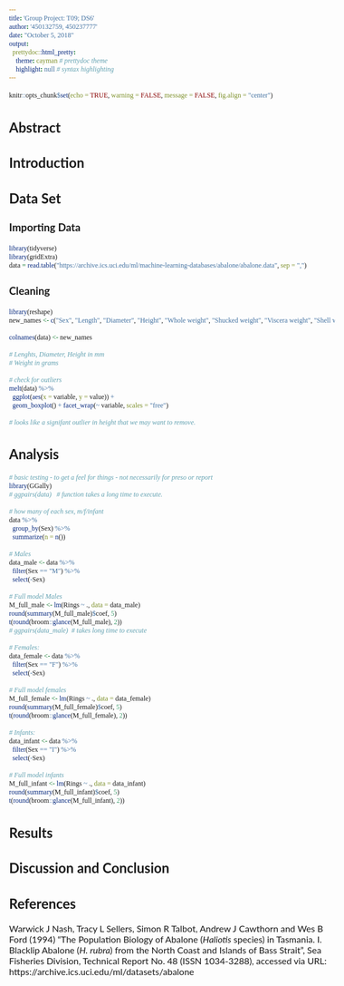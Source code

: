 ```yaml
---
title: 'Group Project: T09; DS6'
author: '450132759, 450237777'
date: "October 5, 2018"
output: 
  prettydoc::html_pretty:
    theme: cayman # prettydoc theme
    highlight: null # syntax highlighting
---
```

<!-- Please run install.packages("prettydoc") and library(prettydoc) before knitting -->
<style>
@import url('https://fonts.googleapis.com/css?family=Roboto+Mono');
@import url('https://fonts.googleapis.com/css?family=Lato');
body{
  font-family: 'Lato' !important;
  font-size: 12pt;
}

code{
  font-family: 'Roboto Mono' !important;
  font-size: 12px;
}

pre{
  font-family: 'Roboto Mono' !important;
  font-size: 12px
}

td{
  font-family: Lato !important;
  font-size: 12pt;
}
</style>

```r
knitr::opts_chunk$set(echo = TRUE, warning = FALSE, message = FALSE, fig.align = "center")
```

## Abstract
<!-- A one paragraph summary of what you set out to learn, and what you ended up finding. It should summarise the entire report. -->


## Introduction
<!-- A discussion of what questions you are trying to answer. -->


## Data Set
<!-- Describe details about how the data set was collected (if known) and the variables in the data set. -->

### Importing Data

```r
library(tidyverse)
library(gridExtra)
data = read.table("https://archive.ics.uci.edu/ml/machine-learning-databases/abalone/abalone.data", sep = ",")
```

### Cleaning 
```r
library(reshape)
new_names <- c("Sex", "Length", "Diameter", "Height", "Whole weight", "Shucked weight", "Viscera weight", "Shell weight", "Rings")

colnames(data) <- new_names

# Lenghts, Diameter, Height in mm
# Weight in grams

# check for outliers
melt(data) %>%
  ggplot(aes(x = variable, y = value)) +
  geom_boxplot() + facet_wrap(~ variable, scales = "free") 

# looks like a signifant outlier in height that we may want to remove. 

```


## Analysis
<!-- Describe how you used multiple regression to analyse the data set. Specifically, you should discuss how you carried out the steps in analysis discussed in class, i.e., exploration of data to find an initial reasonable model, checking the model and changes to the model based on your checking of the model. -->
```r
# basic testing - to get a feel for things - not necessarily for preso or report
library(GGally)
# ggpairs(data)   # function takes a long time to execute.

# how many of each sex, m/f/infant
data %>%
  group_by(Sex) %>%
  summarize(n = n())

# Males
data_male <- data %>%
  filter(Sex == "M") %>%
  select(-Sex)

# Full model Males
M_full_male <- lm(Rings ~ ., data = data_male)
round(summary(M_full_male)$coef, 5)
t(round(broom::glance(M_full_male), 2))
# ggpairs(data_male)  # takes long time to execute

# Females:
data_female <- data %>%
  filter(Sex == "F") %>%
  select(-Sex)

# Full model females
M_full_female <- lm(Rings ~ ., data = data_female)
round(summary(M_full_female)$coef, 5)
t(round(broom::glance(M_full_female), 2))

# Infants:
data_infant <- data %>%
  filter(Sex == "I") %>%
  select(-Sex)

# Full model infants
M_full_infant <- lm(Rings ~ ., data = data_infant)
round(summary(M_full_infant)$coef, 5)
t(round(broom::glance(M_full_infant), 2))


```

## Results
<!-- Provide inferences about the questions of interest. -->


## Discussion and Conclusion
<!-- Describe any limitations of your analysis and how they might be overcome in future research and provide brief conclusions about the results of your study. -->

## References

Warwick J Nash, Tracy L Sellers, Simon R Talbot, Andrew J Cawthorn and Wes B Ford (1994) "The Population Biology of Abalone (_Haliotis_ species) in Tasmania. I. Blacklip Abalone (_H. rubra_) from the North Coast and Islands of Bass Strait", Sea Fisheries Division, Technical Report No. 48 (ISSN 1034-3288), accessed via URL:
https://archive.ics.uci.edu/ml/datasets/abalone

